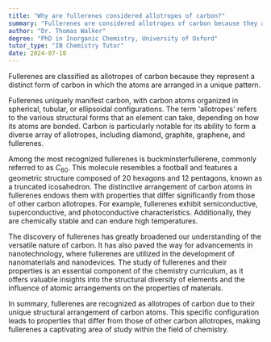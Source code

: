 ```yaml
---
title: "Why are fullerenes considered allotropes of carbon?"
summary: "Fullerenes are considered allotropes of carbon because they are a form of carbon in which the atoms are arranged in a different pattern."
author: "Dr. Thomas Walker"
degree: "PhD in Inorganic Chemistry, University of Oxford"
tutor_type: "IB Chemistry Tutor"
date: 2024-07-10
---
```


Fullerenes are classified as allotropes of carbon because they represent a distinct form of carbon in which the atoms are arranged in a unique pattern.

Fullerenes uniquely manifest carbon, with carbon atoms organized in spherical, tubular, or ellipsoidal configurations. The term 'allotropes' refers to the various structural forms that an element can take, depending on how its atoms are bonded. Carbon is particularly notable for its ability to form a diverse array of allotropes, including diamond, graphite, graphene, and fullerenes.

Among the most recognized fullerenes is buckminsterfullerene, commonly referred to as $C_{60}$. This molecule resembles a football and features a geometric structure composed of 20 hexagons and 12 pentagons, known as a truncated icosahedron. The distinctive arrangement of carbon atoms in fullerenes endows them with properties that differ significantly from those of other carbon allotropes. For example, fullerenes exhibit semiconductive, superconductive, and photoconductive characteristics. Additionally, they are chemically stable and can endure high temperatures.

The discovery of fullerenes has greatly broadened our understanding of the versatile nature of carbon. It has also paved the way for advancements in nanotechnology, where fullerenes are utilized in the development of nanomaterials and nanodevices. The study of fullerenes and their properties is an essential component of the chemistry curriculum, as it offers valuable insights into the structural diversity of elements and the influence of atomic arrangements on the properties of materials.

In summary, fullerenes are recognized as allotropes of carbon due to their unique structural arrangement of carbon atoms. This specific configuration leads to properties that differ from those of other carbon allotropes, making fullerenes a captivating area of study within the field of chemistry.
    